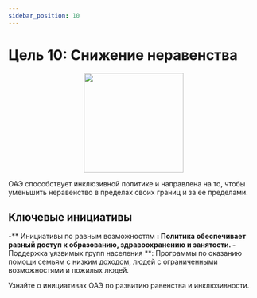 ```yaml
---
sidebar_position: 10
---
```


# Цель 10: Снижение неравенства

<p align="center"><img src="https://www.un.org/sustainabledevelopment/wp-content/uploads/2019/08/E-Goal-10-1024x1024.png" width="200" height="200"/></p>

ОАЭ способствует инклюзивной политике и направлена ​​на то, чтобы уменьшить неравенство в пределах своих границ и за ее пределами.

## Ключевые инициативы

-** Инициативы по равным возможностям **: Политика обеспечивает равный доступ к образованию, здравоохранению и занятости.
-** Поддержка уязвимых групп населения **: Программы по оказанию помощи семьям с низким доходом, людей с ограниченными возможностями и пожилых людей.

Узнайте о инициативах ОАЭ по развитию равенства и инклюзивности.